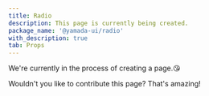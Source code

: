```yaml
---
title: Radio
description: This page is currently being created.
package_name: '@yamada-ui/radio'
with_description: true
tab: Props
---
```


We're currently in the process of creating a page.😘

Wouldn't you like to contribute this page? That's amazing!
